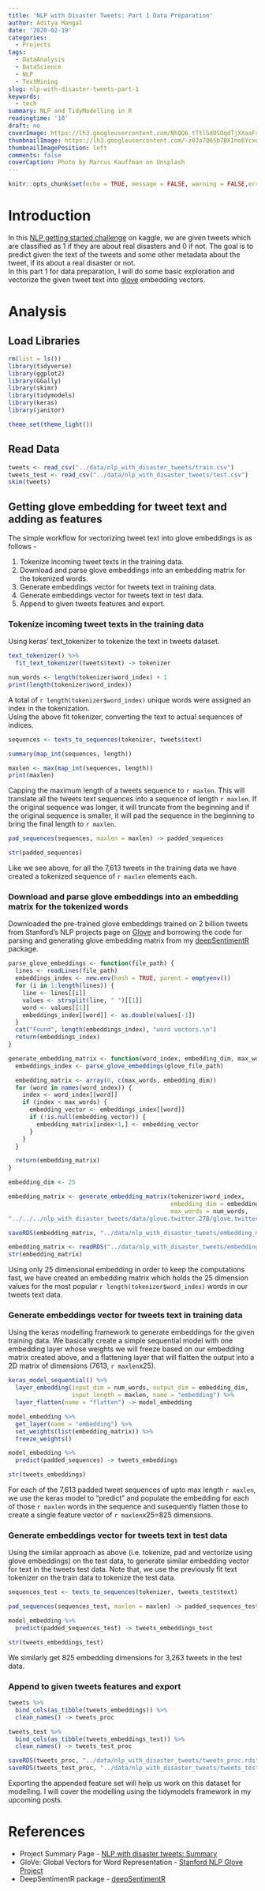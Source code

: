 ```yaml
---
title: 'NLP with Disaster Tweets: Part 1 Data Preparation'
author: Aditya Mangal
date: '2020-02-19'
categories:
  - Projects
tags:
  - DataAnalysis
  - DataScience
  - NLP
  - TextMining
slug: nlp-with-disaster-tweets-part-1
keywords:
  - tech
summary: NLP and TidyModelling in R
readingtime: '10'
draft: no
coverImage: https://lh3.googleusercontent.com/NhQQ6_tTtlSd0SOqdTjXXaaFxEC186pYF68dyx8BJcdeqWUns0kas6nKS7jNUjTorlWCOvYDSXvgTbJSMgHLvc-ViHQkvKe_cGiU4gMP92vb1QSO98BlROygzqVBRO_2pnbPPS3coQVCdbAGJP3PQi0J4hExUkwsxCyPZ7RSOu9kOsIFJ7i7Pi68Ewg8yzEUw7zSb5JyYoDRkunuYedzzrPvS1Z2LWx-T-bVnkedbv72e3fjIfHHpwDf2LM4Tz_orR0lSjyrLt29k8YP2vbGoqRJhOurgj8UxWRC8J1BmDZxaG4fMzF5VfY2QToUTEFUryIzihBzb82z9IBQB7KiBuoKZBvrM03uHBwi_ePO7lt138P5DSufFH3xANhUrY8UPbMIcEKOKaxNXGUhdZG1EDykY6KW5ufjuAgEFoOKUSVp_kHyHmk_qJonukh5zRL07tUhRyXwYNXoP1ixHX-bN8K4yLLobU-Q2kAlrXD89OzMySyD6sm8gu6LcrzwthgEWLwTgRgcpvx0hPncV477w6mZnu1yd8xi8EAE3IVVhWAlQF2oUphPtcWjOBfK-aIocc62MSEFfCPb6DLSBpCWCkFFxydl0KSrbvboXBVX-AM7eVyAnFV3SfSfdQMxtKuLtWbAINTcPhoN05LhQxiOOJtc4KCJFbUOWO29U-rjrunXEbRXPhki1DUCy_KX5phRnwO3hniDAwqubCEZkKU3s6T0yCVT4WARB7E5RcmoVPdLWSRK=w2372-h1832-no
thumbnailImage: https://lh3.googleusercontent.com/-z0Ja7Q6Sb7BXIno6Ycxun1BRzcJ_en9A9EulOKiXX8QAAx_UWYtH8y04Vqu9-YZF9G1zROwyLXxH77yvOKGqlfcCJPpC5S6_0wAEVc7mNLOCq0bmj2r0iE20NP0P_2jvxfZ3TtHAQHvagPsTbe7lbVxhy3-6yEdsAMn4idYDkIbxtgMj5Elo9SeO991NyEDNyj6a31SVlt1U22HnrFhmJMtYvilT30ZCXq3zaC5y7PKMjb1bA605bTRhc0AiDPCUtD8u2AjyrJ0CwaDQ7dzvW-UpeGx-BoJZvveJIPITw7HiofhcCcYoM69W0CDCwDf106GgH8KDRvlnOdlc9AHgqKdwJ38E1Pbxu9enMofV6WsIdx9-a-P0V8UVltiEKu-Iqq0pfnvEVznP3sQlQw6WV1jG2tWrs78xXM4U4Bu2SqOAjQc8rVJaTVh5uOJfon8zxSJ1opZSnzif364UXlZJpsXxouufy6TDEDUxe5c-jI8wEWPNLEy2JeFwjP9FXxm3EnSbRvIUnjtALh2T-ma0Xyd8d7EJQrsE2vziIAK-ZVY6A6qnv9bptefReAq9p5jmBRABp7wFm8NSuPIXdyYneDch1M4V1SSjf4oz7oaP_AuHMuaAKViG65uuw6QoLCNoDsR4Ifq8g4ADUZxp0naty2ElqCkS0Lj3vND0ZcuUMaMUiqUygAcmmInaZMaCqQa-KWRDwgvxL-NCgV1UzXtE81F8nxhcFW481Bjt7fSDQWz8LNm=w750-h579-no
thumbnailImagePosition: left
comments: false
coverCaption: Photo by Marcus Kauffman on Unsplash
---
```


```r
knitr::opts_chunk$set(echo = TRUE, message = FALSE, warning = FALSE,error = FALSE)
```

# Introduction

In this [NLP getting started challenge](https://www.kaggle.com/c/nlp-getting-started){target="_blank"} on kaggle, we are given tweets which are classified as 1 if they are about real disasters and 0 if not. The goal is to predict given the text of the tweets and some other metadata about the tweet, if its about a real disaster or not.   
In this part 1 for data preparation, I will do some basic exploration and vectorize the given tweet text into [glove](https://nlp.stanford.edu/projects/glove/){target="_blank"} embedding vectors. 

# Analysis

## Load Libraries

```r
rm(list = ls())
library(tidyverse)
library(ggplot2)
library(GGally)
library(skimr)
library(tidymodels)
library(keras)
library(janitor)

theme_set(theme_light())
```

## Read Data

```r
tweets <- read_csv("../data/nlp_with_disaster_tweets/train.csv")
tweets_test <- read_csv("../data/nlp_with_disaster_tweets/test.csv")
skim(tweets)
```


## Getting glove embedding for tweet text and adding as features

The simple workflow for vectorizing tweet text into glove embeddings is as follows -     
 
 1. Tokenize incoming tweet texts in the training data.  
 2. Download and parse glove embeddings into an embedding matrix for the tokenized words.  
 3. Generate embeddings vector for tweets text in training data.  
 4. Generate embeddings vector for tweets text in test data.   
 5. Append to given tweets features and export.  

### Tokenize incoming tweet texts in the training data

Using keras' text_tokenizer to tokenize the text in tweets dataset. 

```r
text_tokenizer() %>% 
  fit_text_tokenizer(tweets$text) -> tokenizer

num_words <- length(tokenizer$word_index) + 1
print(length(tokenizer$word_index))
```

A total of `r length(tokenizer$word_index)` unique words were assigned an index in the tokenization.   
Using the above fit tokenizer, converting the text to actual sequences of indices.

```r
sequences <- texts_to_sequences(tokenizer, tweets$text)

summary(map_int(sequences, length))

maxlen <- max(map_int(sequences, length))
print(maxlen)
```

Capping the maximum length of a tweets sequence to `r maxlen`. This will translate all the tweets text sequences into a sequence of length `r maxlen`. If the original sequence was longer, it will truncate from the beginning and if the original sequence is smaller, it will pad the sequence in the beginning to bring the final length to `r maxlen`. 

```r
pad_sequences(sequences, maxlen = maxlen) -> padded_sequences

str(padded_sequences)
```

Like we see above, for all the 7,613 tweets in the training data we have created a tokenized sequence of `r maxlen` elements each. 

### Download and parse glove embeddings into an embedding matrix for the tokenized words

Downloaded the pre-trained glove embeddings trained on 2 billion tweets from Stanford's NLP projects page on [Glove](https://nlp.stanford.edu/projects/glove/) and borrowing the code for parsing and generating glove embedding matrix from my [deepSentimentR](https://adityamangal410.github.io/deepSentimentR/reference/index.html) package.

```r
parse_glove_embeddings <- function(file_path) {
  lines <- readLines(file_path)
  embeddings_index <- new.env(hash = TRUE, parent = emptyenv())
  for (i in 1:length(lines)) {
    line <- lines[[i]]
    values <- strsplit(line, " ")[[1]]
    word <- values[[1]]
    embeddings_index[[word]] <- as.double(values[-1])
  }
  cat("Found", length(embeddings_index), "word vectors.\n")
  return(embeddings_index)
}

generate_embedding_matrix <- function(word_index, embedding_dim, max_words, glove_file_path) {
  embeddings_index <- parse_glove_embeddings(glove_file_path)

  embedding_matrix <- array(0, c(max_words, embedding_dim))
  for (word in names(word_index)) {
    index <- word_index[[word]]
    if (index < max_words) {
      embedding_vector <- embeddings_index[[word]]
      if (!is.null(embedding_vector)) {
        embedding_matrix[index+1,] <- embedding_vector
      }
    }
  }

  return(embedding_matrix)
}
```

```r
embedding_dim <- 25
```

```r
embedding_matrix <- generate_embedding_matrix(tokenizer$word_index, 
                                              embedding_dim = embedding_dim, 
                                              max_words = num_words,
"../../../nlp_with_disaster_tweets/data/glove.twitter.27B/glove.twitter.27B.25d.txt")

saveRDS(embedding_matrix, "../data/nlp_with_disaster_tweets/embedding_matrix_25d.rds")
```

```r
embedding_matrix <- readRDS("../data/nlp_with_disaster_tweets/embedding_matrix_25d.rds")
str(embedding_matrix)
```

Using only 25 dimensional embedding in order to keep the computations fast, we have created an embedding matrix which holds the 25 dimension values for the most popular `r length(tokenizer$word_index)` words in our tweets text data. 

### Generate embeddings vector for tweets text in training data

Using the keras modelling framework to generate embeddings for the given training data. We basically create a simple sequential model with one embedding layer whose weights we will freeze based on our embedding matrix created above, and a flattening layer that will flatten the output into a 2D matrix of dimensions (7613, `r maxlen`x25).

```r
keras_model_sequential() %>% 
  layer_embedding(input_dim = num_words, output_dim = embedding_dim, 
                  input_length = maxlen, name = "embedding") %>% 
  layer_flatten(name = "flatten") -> model_embedding

model_embedding %>% 
  get_layer(name = "embedding") %>% 
  set_weights(list(embedding_matrix)) %>% 
  freeze_weights()

model_embedding %>% 
  predict(padded_sequences) -> tweets_embeddings

str(tweets_embeddings)
```

For each of the 7,613 padded tweet sequences of upto max length `r maxlen`, we use the keras model to "predict" and populate the embedding for each of those `r maxlen` words in the sequence and susequently flatten those to create a single feature vector of `r maxlen`x25=825 dimensions.

### Generate embeddings vector for tweets text in test data

Using the similar approach as above (i.e. tokenize, pad and vectorize using glove embeddings) on the test data, to generate similar embedding vector for text in the tweets test data. Note that, we use the previously fit text tokenizer on the train data to tokenize the test data.

```r
sequences_test <- texts_to_sequences(tokenizer, tweets_test$text)
```


```r
pad_sequences(sequences_test, maxlen = maxlen) -> padded_sequences_test

model_embedding %>% 
  predict(padded_sequences_test) -> tweets_embeddings_test

str(tweets_embeddings_test)
```

We similarly get 825 embedding dimensions for 3,263 tweets in the test data. 

### Append to given tweets features and export

```r
tweets %>% 
  bind_cols(as_tibble(tweets_embeddings)) %>% 
  clean_names() -> tweets_proc

tweets_test %>% 
  bind_cols(as_tibble(tweets_embeddings_test)) %>% 
  clean_names() -> tweets_test_proc
```

```r
saveRDS(tweets_proc, "../data/nlp_with_disaster_tweets/tweets_proc.rds")
saveRDS(tweets_test_proc, "../data/nlp_with_disaster_tweets/tweets_test_proc.rds")
```

Exporting the appended feature set will help us work on this dataset for modelling. I will cover the modelling using the tidymodels framework in my upcoming posts. 

# References

 - Project Summary Page - [NLP with disaster tweets: Summary](/2020/02/nlp-with-disaster-tweets/){target="_blank"}
 - GloVe: Global Vectors for Word Representation - [Stanford NLP Glove Project](https://nlp.stanford.edu/projects/glove/){target="_blank"}
 - DeepSentimentR package - [deepSentimentR](https://adityamangal410.github.io/deepSentimentR/index.html){target="_blank"}
 
 